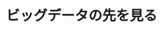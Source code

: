 ﻿---
title: "ビッグデータの先を見る"
category: "情報理工学院"
vol: 79
interviewee: "脇田 建"
url: "https://kwakita.blog/"
tags: ["情報","データ","通信","企業","登場"]
pdf: "79-1-wakita.pdf"
career: ""
preface: "近年、通信技術の発達によりビッグデータと呼ばれるものが登場してきた。ビッグデータは多方面から注目されており、研究方面では情報分野に限らず他の分野でも利用されていたり、企業ではビジネスなどに活用されたりしている。本稿では、脇田研究室で行われている研究の中から、ビッグデータに関する研究を取り上げて紹介していく。"
---
